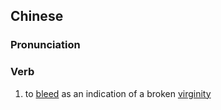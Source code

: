 {{also|落红}}
==Chinese==
{{zh-forms|s=落红}}

===Pronunciation===
{{zh-pron
|m=luòhóng
|cat=v
}}

===Verb===
{{zh-verb}}

# {{qualifier|of girls}} to [[bleed]] as an indication of a broken [[virginity]]